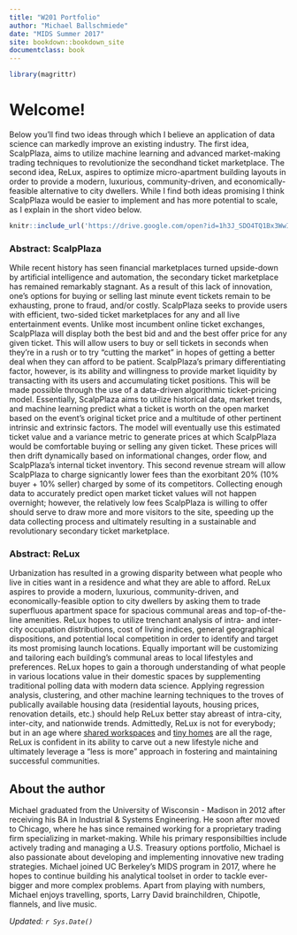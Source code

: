 ```yaml
---
title: "W201 Portfolio"
author: "Michael Ballschmiede"
date: "MIDS Summer 2017"
site: bookdown::bookdown_site
documentclass: book
---
```


<!-- This won't be displayed but it will initialize your R session. Add any R libraries you need here. -->
```r
library(magrittr)
```


# Welcome! {-}

Below you'll find two ideas through which I believe an application of data science can markedly improve an existing industry. The first idea, ScalpPlaza, aims to utilize machine learning and advanced market-making trading techniques to revolutionize the secondhand ticket marketplace. The second idea, ReLux, aspires to optimize micro-apartment building layouts in order to provide a modern, luxurious, community-driven, and economically-feasible alternative to city dwellers. While I find both ideas promising I think ScalpPlaza would be easier to implement and has more potential to scale, as I explain in the short video below. 


<!-- Below this line is just examples of how you can embed video from Google Drive. First you have to enable sharing, then just get the object ID which is that long string between d/ and /preview and will also be appended to any sharing link you generate for your video. -->
<p>
```r
knitr::include_url('https://drive.google.com/open?id=1h3J_SDO4TQ1Bx3WwIvI3c-aSAvCqKAoB/preview')
```

### Abstract: ScalpPlaza {-}

While recent history has seen financial marketplaces turned upside-down by artificial intelligence and automation, the secondary ticket marketplace has remained remarkably stagnant. As a result of this lack of innovation, one's options for buying or selling last minute event tickets remain to be exhausting, prone to fraud, and/or costly. ScalpPlaza seeks to provide users with  efficient, two-sided ticket marketplaces for any and all live entertainment events. Unlike most incumbent online ticket exchanges, ScalpPlaza will display both the best bid and and the best offer price for any given ticket. This will allow users to buy or sell tickets in seconds when they’re in a rush or to try “cutting the market” in hopes of getting a better deal when they can afford to be patient. ScalpPlaza’s primary differentiating factor, however, is its ability and willingness to provide market liquidity by transacting with its users and accumulating ticket positions. This will be made possible through the use of a data-driven algorithmic ticket-pricing model. Essentially, ScalpPlaza aims to utilize historical data, market trends, and machine learning predict what a ticket is worth on the open market based on the event’s original ticket price and a multitude of other pertinent intrinsic and extrinsic factors. The model will eventually use this estimated ticket value and a variance metric to generate prices at which ScalpPlaza would be comfortable buying or selling any given ticket. These prices will then drift dynamically based on informational changes, order flow, and ScalpPlaza’s internal ticket inventory. This second revenue stream will allow ScalpPlaza to charge signicantly lower fees than the exorbitant 20% (10% buyer + 10% seller) charged by some of its competitors. Collecting enough data to accurately predict open market ticket values will not happen overnight; however, the relatively low fees ScalpPlaza is willing to offer should serve to draw more and more visitors to the site, speeding up the data collecting process and ultimately resulting in a sustainable and revolutionary secondary ticket marketplace.


### Abstract: ReLux {-}

Urbanization has resulted in a growing disparity between what people who live in cities want in a residence and what they are able to afford. ReLux aspires to provide a modern, luxurious, community-driven, and economically-feasible option to city dwellers by asking them to trade superfluous apartment space for spacious communal areas and top-of-the-line amenities. ReLux hopes to utilize trenchant analysis of intra- and inter-city occupation distributions, cost of living indices, general geographical dispositions, and potential local competition in order to identify and target its most promising launch locations. Equally important will be customizing and tailoring each building's communal areas to local lifestyles and preferences. ReLux hopes to gain a thorough understanding of what people in various locations value in their domestic spaces by supplementing traditional polling data with modern data science. Applying regression analysis, clustering, and other machine learning techniques to the troves of publically available housing data (residential layouts, housing prices, renovation details, etc.) should help ReLux better stay abreast of intra-city, inter-city, and nationwide trends. Admittedly, ReLux is not for everybody; but in an age where [shared workspaces](https://www.cbinsights.com/research/wework-valuation-analysis/) and [tiny homes](http://www.countryliving.com/home-design/g1887/tiny-house/?) are all the rage, ReLux is confident in its ability to carve out a new lifestyle niche and ultimately leverage a "less is more" approach in fostering and maintaining successful communities. 


## About the author {-}

Michael graduated from the University of Wisconsin - Madison in 2012 after receiving his BA in Industrial & Systems Engineering. He soon after moved to Chicago, where he has since remained working for a proprietary trading firm specializing in market-making. While his primary responsibilties include actively trading and managing a U.S. Treasury options portfolio, Michael is also passionate about developing and implementing innovative new trading strategies. Michael joined UC Berkeley's MIDS program in 2017, where he hopes to continue building his analytical toolset in order to tackle ever-bigger and more complex problems. Apart from playing with numbers, Michael enjoys travelling, sports, Larry David brainchildren, Chipotle, flannels, and live music.

*Updated: `r Sys.Date()`*
